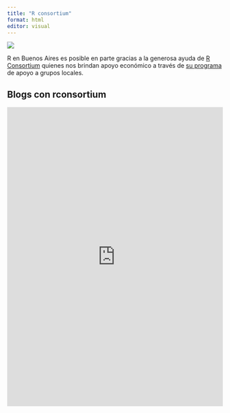 ```yaml
---
title: "R consortium"
format: html
editor: visual
---
```


![](image/r-consortium.png)

R en Buenos Aires es posible en parte gracias a la generosa ayuda de [R Consortium](https://www.r-consortium.org/) quienes nos brindan apoyo económico a través de [su programa](https://r-consortium.org/all-projects/rugsprogram.html) de apoyo a grupos locales.



## Blogs con rconsortium 

<iframe 
  src="https://r-consortium.org/posts/r-en-buenos-aires-new-generations-working-to-strengthen-the-community/" 
  width="100%" 
  height="700" 
  style="border:none;" 
  loading="lazy" 
  sandbox="allow-same-origin allow-scripts allow-popups allow-forms">
</iframe>